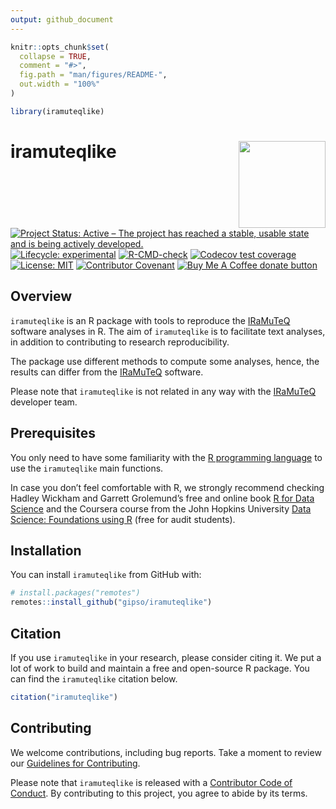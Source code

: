 ```yaml
---
output: github_document
---
```


<!-- README.md is generated from README.Rmd. Please edit that file -->

```r
knitr::opts_chunk$set(
  collapse = TRUE,
  comment = "#>",
  fig.path = "man/figures/README-",
  out.width = "100%"
)

library(iramuteqlike)
```

# iramuteqlike <a href='https://gipso.github.io/iramuteqlike/'><img src='man/figures/logo.png' align="right" height="139" /></a>

<!-- badges: start -->
[![Project Status: Active – The project has reached a stable, usable state and is being actively developed.](https://www.repostatus.org/badges/latest/active.svg)](https://www.repostatus.org/#active)
[![Lifecycle: experimental](https://img.shields.io/badge/lifecycle-experimental-orange.svg)](https://lifecycle.r-lib.org/articles/stages.html#experimental)
[![R-CMD-check](https://github.com/gipso/iramuteqlike/workflows/R-CMD-check/badge.svg)](https://github.com/gipso/iramuteqlike/actions)
[![Codecov test coverage](https://codecov.io/gh/gipso/iramuteqlike/branch/main/graph/badge.svg)](https://app.codecov.io/gh/gipso/iramuteqlike?branch=main)
[![License: MIT](https://img.shields.io/badge/license-MIT-green)](https://choosealicense.com/licenses/mit/)
[![Contributor Covenant](https://img.shields.io/badge/Contributor%20Covenant-v2.0%20adopted-ff69b4.svg)](https://gipso.github.io/iramuteqlike/CODE_OF_CONDUCT.html)
[![Buy Me A Coffee donate button](https://img.shields.io/badge/buy%20me%20a%20coffee-donate-yellow.svg)](https://ko-fi.com/danielvartan)
<!-- badges: end -->

## Overview

`iramuteqlike` is an R package with tools to reproduce the [IRaMuTeQ](http://www.iramuteq.org/) software analyses in R. The aim of `iramuteqlike` is to facilitate text analyses, in addition to contributing to research reproducibility.

The package use different methods to compute some analyses, hence, the results can differ from the [IRaMuTeQ](http://www.iramuteq.org/) software.

Please note that `iramuteqlike` is not related in any way with the [IRaMuTeQ](http://www.iramuteq.org/) developer team.

## Prerequisites

You only need to have some familiarity with the [R programming language](https://www.r-project.org/) to use the `iramuteqlike` main functions.

In case you don't feel comfortable with R, we strongly recommend checking Hadley Wickham and Garrett Grolemund's free and online book [R for Data Science](https://r4ds.had.co.nz/) and the Coursera course from the John Hopkins University [Data Science: Foundations using R](https://www.coursera.org/specializations/data-science-foundations-r) (free for audit students).

## Installation

You can install `iramuteqlike` from GitHub with:

``` r
# install.packages("remotes")
remotes::install_github("gipso/iramuteqlike")
```

## Citation

If you use `iramuteqlike` in your research, please consider citing it. We put a lot of work to build and maintain a free and open-source R package. You can find the `iramuteqlike` citation below.

```r
citation("iramuteqlike")
```

## Contributing

We welcome contributions, including bug reports. Take a moment to review our [Guidelines for Contributing](https://gipso.github.io/iramuteqlike/CONTRIBUTING.html).

Please note that `iramuteqlike` is released with a [Contributor Code of
Conduct](https://gipso.github.io/iramuteqlike/CODE_OF_CONDUCT.html). By contributing to this project, you agree to abide by its terms.
